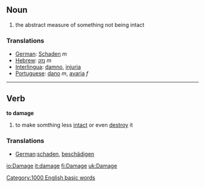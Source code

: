 ==Noun==
# the abstract measure of something not being intact

===Translations===
*[[German]]: [[Schaden]] ''m''
*[[Hebrew]]: [[נזק]] ''m''
*[[Interlingua]]: [[damno]], [[injuria]]
*[[Portuguese]]: [[dano]] ''m'', [[avaria]] ''f''

----

==Verb==

'''to damage'''
# to make somthing less [[intact]] or even [[destroy]] it

===Translations===
*[[German]]:[[schaden]], [[beschädigen]]

[[Category:1000 English basic words]]

[[io:Damage]]
[[it:damage]]
[[fi:Damage]]
[[uk:Damage]]